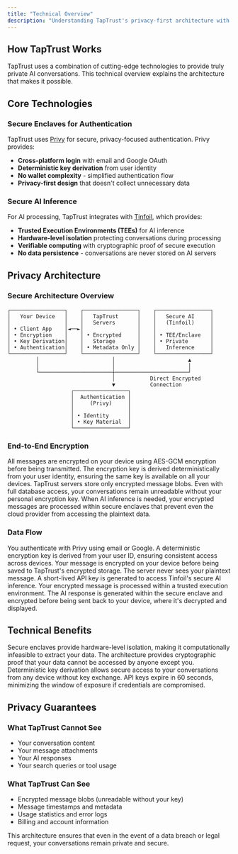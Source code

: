 ```yaml
---
title: "Technical Overview"
description: "Understanding TapTrust's privacy-first architecture with secure enclaves"
---
```


## How TapTrust Works

TapTrust uses a combination of cutting-edge technologies to provide truly private AI conversations. This technical overview explains the architecture that makes it possible.

## Core Technologies

### Secure Enclaves for Authentication

TapTrust uses [Privy](https://privy.io) for secure, privacy-focused authentication. Privy provides:

- **Cross-platform login** with email and Google OAuth
- **Deterministic key derivation** from user identity
- **No wallet complexity** - simplified authentication flow
- **Privacy-first design** that doesn't collect unnecessary data

### Secure AI Inference

For AI processing, TapTrust integrates with [Tinfoil](https://tinfoil.sh), which provides:

- **Trusted Execution Environments (TEEs)** for AI inference
- **Hardware-level isolation** protecting conversations during processing
- **Verifiable computing** with cryptographic proof of secure execution
- **No data persistence** - conversations are never stored on AI servers

## Privacy Architecture

### Secure Architecture Overview

```
┌─────────────────┐    ┌─────────────────┐    ┌─────────────────┐
│   Your Device   │    │   TapTrust      │    │   Secure AI     │
│                 │    │   Servers       │    │   (Tinfoil)     │
│ • Client App    │◄──►│                 │    │                 │
│ • Encryption    │    │ • Encrypted     │    │ • TEE/Enclave   │
│ • Key Derivation│    │   Storage       │    │ • Private       │
│ • Authentication│    │ • Metadata Only │    │   Inference     │
└─────────────────┘    └─────────────────┘    └─────────────────┘
         │                       │                       ▲
         │                       │                       │
         └───────────────────────┼───────────────────────┘
                                 │           Direct Encrypted
                                 ▼           Connection
                    ┌─────────────────┐
                    │  Authentication │
                    │     (Privy)     │
                    │                 │
                    │ • Identity      │
                    │ • Key Material  │
                    └─────────────────┘
```

### End-to-End Encryption

<AccordionGroup>
  <Accordion icon="lock" title="Client-Side Encryption">
    All messages are encrypted on your device using AES-GCM encryption before being transmitted. The encryption key is derived deterministically from your user identity, ensuring the same key is available on all your devices.
  </Accordion>
  <Accordion icon="key" title="Zero-Knowledge Storage">
    TapTrust servers store only encrypted message blobs. Even with full database access, your conversations remain unreadable without your personal encryption key.
  </Accordion>
  <Accordion icon="shield" title="Secure Processing">
    When AI inference is needed, your encrypted messages are processed within secure enclaves that prevent even the cloud provider from accessing the plaintext data.
  </Accordion>
</AccordionGroup>

### Data Flow

<AccordionGroup>
  <Accordion icon="user" title="1. Authentication">
    You authenticate with Privy using email or Google. A deterministic encryption key is derived from your user ID, ensuring consistent access across devices.
  </Accordion>
  <Accordion icon="message" title="2. Message Encryption">
    Your message is encrypted on your device before being saved to TapTrust's encrypted storage. The server never sees your plaintext message.
  </Accordion>
  <Accordion icon="cpu" title="3. AI Processing">
    A short-lived API key is generated to access Tinfoil's secure AI inference. Your encrypted message is processed within a trusted execution environment.
  </Accordion>
  <Accordion icon="reply" title="4. Secure Response">
    The AI response is generated within the secure enclave and encrypted before being sent back to your device, where it's decrypted and displayed.
  </Accordion>
</AccordionGroup>

## Technical Benefits

<CardGroup cols={2}>
  <Card
    title="Hardware-Level Security"
    icon="microchip"
  >
    Secure enclaves provide hardware-level isolation, making it computationally infeasible to extract your data.
  </Card>
  <Card
    title="Verifiable Privacy"
    icon="certificate"
  >
    The architecture provides cryptographic proof that your data cannot be accessed by anyone except you.
  </Card>
  <Card
    title="Cross-Device Sync"
    icon="sync"
  >
    Deterministic key derivation allows secure access to your conversations from any device without key exchange.
  </Card>
  <Card
    title="Short-Lived Credentials"
    icon="clock"
  >
    API keys expire in 60 seconds, minimizing the window of exposure if credentials are compromised.
  </Card>
</CardGroup>

## Privacy Guarantees

### What TapTrust Cannot See
- Your conversation content
- Your message attachments
- Your AI responses
- Your search queries or tool usage

### What TapTrust Can See
- Encrypted message blobs (unreadable without your key)
- Message timestamps and metadata
- Usage statistics and error logs
- Billing and account information

This architecture ensures that even in the event of a data breach or legal request, your conversations remain private and secure.

